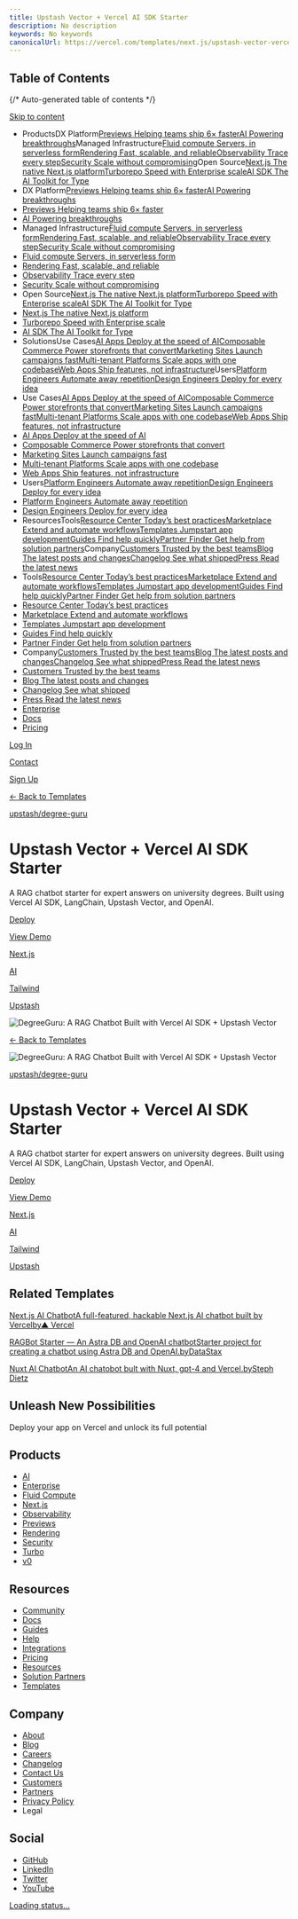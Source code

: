 ```yaml
---
title: Upstash Vector + Vercel AI SDK Starter
description: No description
keywords: No keywords
canonicalUrl: https://vercel.com/templates/next.js/upstash-vector-vercel-ai-sdk-starter
---
```


## Table of Contents

{/* Auto-generated table of contents */}

[Skip to content](#geist-skip-)

* ProductsDX Platform[Previews Helping teams ship 6× faster](/products/previews)[AI Powering breakthroughs](/ai)Managed Infrastructure[Fluid compute Servers, in serverless form](/fluid)[Rendering Fast, scalable, and reliable](/products/rendering)[Observability Trace every step](/products/observability)[Security Scale without compromising](/security)Open Source[Next.js The native Next.js platform](/frameworks/nextjs)[Turborepo Speed with Enterprise scale](/solutions/turborepo)[AI SDK The AI Toolkit for Type](https://sdk.vercel.ai/)
* DX Platform[Previews Helping teams ship 6× faster](/products/previews)[AI Powering breakthroughs](/ai)
* [Previews Helping teams ship 6× faster](/products/previews)
* [AI Powering breakthroughs](/ai)
* Managed Infrastructure[Fluid compute Servers, in serverless form](/fluid)[Rendering Fast, scalable, and reliable](/products/rendering)[Observability Trace every step](/products/observability)[Security Scale without compromising](/security)
* [Fluid compute Servers, in serverless form](/fluid)
* [Rendering Fast, scalable, and reliable](/products/rendering)
* [Observability Trace every step](/products/observability)
* [Security Scale without compromising](/security)
* Open Source[Next.js The native Next.js platform](/frameworks/nextjs)[Turborepo Speed with Enterprise scale](/solutions/turborepo)[AI SDK The AI Toolkit for Type](https://sdk.vercel.ai/)
* [Next.js The native Next.js platform](/frameworks/nextjs)
* [Turborepo Speed with Enterprise scale](/solutions/turborepo)
* [AI SDK The AI Toolkit for Type](https://sdk.vercel.ai/)
* SolutionsUse Cases[AI Apps Deploy at the speed of AI](/solutions/ai-apps)[Composable Commerce Power storefronts that convert](/solutions/composable-commerce)[Marketing Sites Launch campaigns fast](/solutions/marketing-sites)[Multi-tenant Platforms Scale apps with one codebase](/solutions/multi-tenant-saas)[Web Apps Ship features, not infrastructure](/solutions/web-apps)Users[Platform Engineers Automate away repetition](/solutions/platform-engineering)[Design Engineers Deploy for every idea](/solutions/design-engineering)
* Use Cases[AI Apps Deploy at the speed of AI](/solutions/ai-apps)[Composable Commerce Power storefronts that convert](/solutions/composable-commerce)[Marketing Sites Launch campaigns fast](/solutions/marketing-sites)[Multi-tenant Platforms Scale apps with one codebase](/solutions/multi-tenant-saas)[Web Apps Ship features, not infrastructure](/solutions/web-apps)
* [AI Apps Deploy at the speed of AI](/solutions/ai-apps)
* [Composable Commerce Power storefronts that convert](/solutions/composable-commerce)
* [Marketing Sites Launch campaigns fast](/solutions/marketing-sites)
* [Multi-tenant Platforms Scale apps with one codebase](/solutions/multi-tenant-saas)
* [Web Apps Ship features, not infrastructure](/solutions/web-apps)
* Users[Platform Engineers Automate away repetition](/solutions/platform-engineering)[Design Engineers Deploy for every idea](/solutions/design-engineering)
* [Platform Engineers Automate away repetition](/solutions/platform-engineering)
* [Design Engineers Deploy for every idea](/solutions/design-engineering)
* ResourcesTools[Resource Center Today’s best practices](/resources)[Marketplace Extend and automate workflows](/marketplace)[Templates Jumpstart app development](/templates)[Guides Find help quickly](/guides)[Partner Finder Get help from solution partners](/partners/solution-partners)Company[Customers Trusted by the best teams](/customers)[Blog The latest posts and changes](/blog)[Changelog See what shipped](/changelog)[Press Read the latest news](/press)
* Tools[Resource Center Today’s best practices](/resources)[Marketplace Extend and automate workflows](/marketplace)[Templates Jumpstart app development](/templates)[Guides Find help quickly](/guides)[Partner Finder Get help from solution partners](/partners/solution-partners)
* [Resource Center Today’s best practices](/resources)
* [Marketplace Extend and automate workflows](/marketplace)
* [Templates Jumpstart app development](/templates)
* [Guides Find help quickly](/guides)
* [Partner Finder Get help from solution partners](/partners/solution-partners)
* Company[Customers Trusted by the best teams](/customers)[Blog The latest posts and changes](/blog)[Changelog See what shipped](/changelog)[Press Read the latest news](/press)
* [Customers Trusted by the best teams](/customers)
* [Blog The latest posts and changes](/blog)
* [Changelog See what shipped](/changelog)
* [Press Read the latest news](/press)
* [Enterprise](/enterprise)
* [Docs](/docs)
* [Pricing](/pricing)

[Log In](/login)

[Contact](/contact)

[Sign Up](/signup)

[← Back to Templates](/templates)

[upstash/degree-guru](https://github.com/upstash/degree-guru)

# Upstash Vector + Vercel AI SDK Starter

A RAG chatbot starter for expert answers on university degrees. Built using Vercel AI SDK, LangChain, Upstash Vector, and OpenAI.

[Deploy](/new/clone?demo-deion=A%20RAG%20chatbot%20starter%20for%20expert%20answers%20on%20university%20degrees.%20Built%20using%20Vercel%20AI%20SDK%2C%20LangChain%2C%20Upstash%20Vector%2C%20and%20OpenAI.&demo-image=%2F%2Fimages.ctfassets.net%2Fe5382hct74si%2F1V2VN1pDmuOnCFcpKLlrFX%2Fb00dcec86a22598023c8177dc54e652f%2Fdegreeguru-rag-chatbot-vercel-upstash.png&demo-title=Upstash%20Vector%20%2B%20Vercel%20AI%20SDK%20Starter&demo-url=https%3A%2F%2Fdegreeguru.vercel.app%2F&env=UPSTASH_REDIS_REST_URL%2CUPSTASH_REDIS_REST_TOKEN%2CUPSTASH_VECTOR_REST_URL%2CUPSTASH_VECTOR_REST_TOKEN%2COPENAI_API_KEY&envDeion=See%20the%20.env.example.local%20file%20to%20learn%20how%20to%20get%20these%20env%20vars%3A&envLink=https%3A%2F%2Fgithub.com%2Fupstash%2Fdegree-guru%2Fblob%2Fmaster%2F.env.local.example&from=templates&project-name=Upstash%20Vector%20%2B%20Vercel%20AI%20SDK%20Starter&repository-name=upstash-vector-vercel-ai-sdk-starter&repository-url=https%3A%2F%2Fgithub.com%2Fupstash%2Fdegree-guru&skippable-integrations=1)

[View Demo](https://degreeguru.vercel.app/)

[Next.js](/templates/next.js)

[AI](/templates/ai)

[Tailwind](/templates/tailwind)

[Upstash](/templates/upstash)

![DegreeGuru: A RAG Chatbot Built with Vercel AI SDK + Upstash Vector](/_next/image?url=https%3A%2F%2Fimages.ctfassets.net%2Fe5382hct74si%2F1V2VN1pDmuOnCFcpKLlrFX%2Fb00dcec86a22598023c8177dc54e652f%2Fdegreeguru-rag-chatbot-vercel-upstash.png&w=3840&q=75)

[← Back to Templates](/templates)

![DegreeGuru: A RAG Chatbot Built with Vercel AI SDK + Upstash Vector](/_next/image?url=https%3A%2F%2Fimages.ctfassets.net%2Fe5382hct74si%2F1V2VN1pDmuOnCFcpKLlrFX%2Fb00dcec86a22598023c8177dc54e652f%2Fdegreeguru-rag-chatbot-vercel-upstash.png&w=3840&q=75)

[upstash/degree-guru](https://github.com/upstash/degree-guru)

# Upstash Vector + Vercel AI SDK Starter

A RAG chatbot starter for expert answers on university degrees. Built using Vercel AI SDK, LangChain, Upstash Vector, and OpenAI.

[Deploy](/new/clone?demo-deion=A%20RAG%20chatbot%20starter%20for%20expert%20answers%20on%20university%20degrees.%20Built%20using%20Vercel%20AI%20SDK%2C%20LangChain%2C%20Upstash%20Vector%2C%20and%20OpenAI.&demo-image=%2F%2Fimages.ctfassets.net%2Fe5382hct74si%2F1V2VN1pDmuOnCFcpKLlrFX%2Fb00dcec86a22598023c8177dc54e652f%2Fdegreeguru-rag-chatbot-vercel-upstash.png&demo-title=Upstash%20Vector%20%2B%20Vercel%20AI%20SDK%20Starter&demo-url=https%3A%2F%2Fdegreeguru.vercel.app%2F&env=UPSTASH_REDIS_REST_URL%2CUPSTASH_REDIS_REST_TOKEN%2CUPSTASH_VECTOR_REST_URL%2CUPSTASH_VECTOR_REST_TOKEN%2COPENAI_API_KEY&envDeion=See%20the%20.env.example.local%20file%20to%20learn%20how%20to%20get%20these%20env%20vars%3A&envLink=https%3A%2F%2Fgithub.com%2Fupstash%2Fdegree-guru%2Fblob%2Fmaster%2F.env.local.example&from=templates&project-name=Upstash%20Vector%20%2B%20Vercel%20AI%20SDK%20Starter&repository-name=upstash-vector-vercel-ai-sdk-starter&repository-url=https%3A%2F%2Fgithub.com%2Fupstash%2Fdegree-guru&skippable-integrations=1)

[View Demo](https://degreeguru.vercel.app/)

[Next.js](/templates/next.js)

[AI](/templates/ai)

[Tailwind](/templates/tailwind)

[Upstash](/templates/upstash)

## Related Templates

[Next.js AI ChatbotA full-featured, hackable Next.js AI chatbot built by Vercelby▲ Vercel](/templates/next.js/nextjs-ai-chatbot)

[RAGBot Starter — An Astra DB and OpenAI chatbotStarter project for creating a chatbot using Astra DB and OpenAI.byDataStax](/templates/next.js/ragbot-starter)

[Nuxt AI ChatbotAn AI chatobot bult with Nuxt, gpt-4 and Vercel.bySteph Dietz](/templates/nuxt/nuxt-ai-chatbot)

## Unleash New Possibilities

Deploy your app on Vercel and unlock its full potential

## Products

* [AI](/ai)
* [Enterprise](/enterprise)
* [Fluid Compute](/fluid)
* [Next.js](/solutions/nextjs)
* [Observability](/products/observability)
* [Previews](/products/previews)
* [Rendering](/products/rendering)
* [Security](/security)
* [Turbo](/solutions/turborepo)
* [v0](https://v0.dev/)

## Resources

* [Community](https://community.vercel.com/)
* [Docs](/docs)
* [Guides](/guides)
* [Help](/help)
* [Integrations](/integrations)
* [Pricing](/pricing)
* [Resources](/resources)
* [Solution Partners](/partners/solution-partners)
* [Templates](/templates)

## Company

* [About](/about)
* [Blog](/blog)
* [Careers](/careers)
* [Changelog](/changelog)
* [Contact Us](/contact)
* [Customers](/customers)
* [Partners](/partners)
* [Privacy Policy](/legal/privacy-policy)
* Legal

## Social

* [GitHub](https://github.com/vercel)
* [LinkedIn](https://linkedin.com/company/vercel)
* [Twitter](https://x.com/vercel)
* [YouTube](https://youtube.com/@VercelHQ)

[Loading status…](https://vercel-status.com)